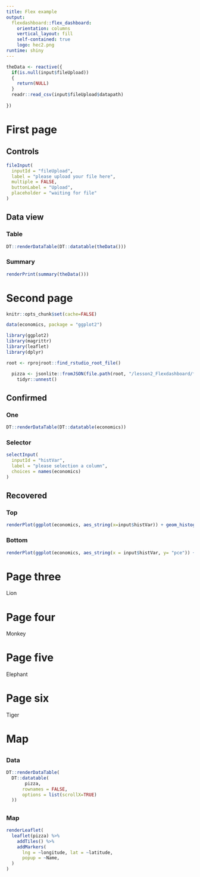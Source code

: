 ```yaml
---
title: Flex example
output:
  flexdashboard::flex_dashboard:
    orientation: columns
    vertical_layout: fill
    self-contained: true 
    logo: hec2.png
runtime: shiny
---
```


```r
theData <- reactive({
  if(is.null(input$fileUpload))
  {
    return(NULL)
  }
  readr::read_csv(input$fileUpload$datapath)
  
})
```

# First page

## Controls {.sidebar data-width=300}

```r
fileInput(
  inputId = "fileUpload",
  label = "please upload your file here",
  multiple = FALSE,
  buttonLabel = "Upload",
  placeholder = "waiting for file"
)
```

## Data view {.tabset}

### Table

```r
DT::renderDataTable(DT::datatable(theData()))
```

### Summary

```r
renderPrint(summary(theData()))
```


# Second page
```r
knitr::opts_chunk$set(cache=FALSE)
```

```r
data(economics, package = "ggplot2")
```

```r
library(ggplot2)
library(magrittr)
library(leaflet)
library(dplyr)
```

```r
root <- rprojroot::find_rstudio_root_file()
```


```r
  pizza <- jsonlite::fromJSON(file.path(root, "/lesson2_Flexdashboard/favoritespots.json")) %>% 
    tidyr::unnest()
```


## Confirmed
### One

```r
DT::renderDataTable(DT::datatable(economics))
```

### Selector {data-height=150}

```r
selectInput(
  inputId = "histVar",
  label = "please selection a column",
  choices = names(economics)
)
```


## Recovered
### Top
```r
renderPlot(ggplot(economics, aes_string(x=input$histVar)) + geom_histogram())
```
<!-- The value stored in input dollars in hist var is a character. And we can't pass a character into AES. We have to use AES underscore string.  -->

### Bottom
```r
renderPlot(ggplot(economics, aes_string(x = input$histVar, y= "pce")) + geom_point())
```

<!-- Though we can't supply PCE with no quotes because we are now using AES underscore string. We could move it into its own AES function call but it's just easier if we highlight the code and put quotes around it. -->

# Page three {data-navmenu="Menu A"}
Lion

# Page four {data-navmenu="Menu A"}
Monkey

# Page five {data-navmenu="Menu B"}
Elephant

# Page six {data-navmenu="Menu B"}
Tiger

# Map

##

### Data

```r
DT::renderDataTable(
  DT::datatable(
       pizza,
      rownames = FALSE,
      options = list(scrollX=TRUE)
  ))
```


## 

### Map
```r
renderLeaflet(
  leaflet(pizza) %>% 
    addTiles() %>% 
    addMarkers(
      lng = ~longitude, lat = ~latitude,
      popup = ~Name,
  )
)
```




